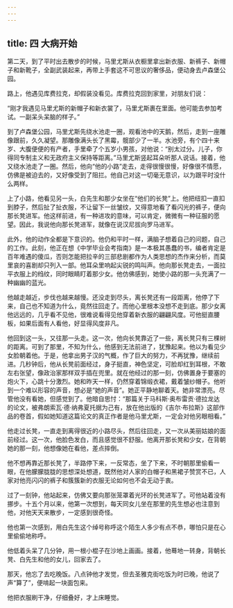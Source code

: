 ```yaml
---
---
---
```

title: 四 大病开始
---




第二天，到了平时出去散步的时候，马里尤斯从衣橱里拿出新衣服、新裤子、新帽子和新靴子，全副武装起来，再带上手套这不可思议的奢侈品，便动身去卢森堡公园。

路上，他遇见库费拉克，却假装没看见。库费拉克回到家里，对朋友们说：

“刚才我遇见马里尤斯的新帽子和新衣裳了，马里尤斯裹在里面。他可能去参加考试。一副呆头呆脑的样子。”

到了卢森堡公园，马里尤斯先绕水池走一圈，观看池中的天鹅，然后，走到一座雕像跟前，久久凝望。那雕像满头长了黑霉，髋部少了一半。水池旁，有个四十来岁、大腹便便的有产者，手里牵了个五岁小男孩，对他说：“别太过分。儿子，你得同专制主义和无政府主义保持等距离。”马里尤斯竖起耳朵听那人说话。接着，他又绕水池走了一圈。然后，他向“他的小路”走去，走得很慢很慢，好像很不情愿，仿佛是被迫去的，又好像受到了阻拦。他自己对这一切毫无意识，以为跟平时没什么两样。

上了小路，他看见另一头，白先生和那少女坐在“他们的长凳”上。他把纽扣一直扣到脖子，然后扯了扯衣服，不让留下一丝皱纹，又得意地看了看闪光的裤子，便向那长凳进军。他这样前进，有一种进攻的意味，可以肯定，微微有一种征服的愿望。因此，我说他向那长凳进军，就像在说汉尼拔向罗马进军。

此外，他的动作全都是下意识的。他仍和平时一样，满脑子想着自己的问题，自己的工作。此刻，他正在想《中学毕业会考指南》是一本极其愚蠢的书，编者肯定是百年难遇的傻瓜，否则怎能把拉辛的三部悲剧都作为人类思想的杰作来分析，而莫里哀的喜剧却只列入一部。他耳朵里响起尖锐的鸣叫声。他向那长凳走去，一面拉平衣服上的绉纹，同时眼睛盯着那少女。他仿佛感到，她使小路的那一头充满了一种幽幽的蓝光。

他越走越近，步伐也越来越慢。还没走到尽头，离长凳还有一段距离，他停了下来，自己也不知道为什么，竟然往回走了。而他心里根本没想不走到底。那少女离他远远的，几乎看不见他，很难说看得见他穿着新衣服的翩翩风度。可他挺直腰板，如果后面有人看他，好显得风度非凡。

他回到这一头，又往那一头走。这一次，他向长凳靠近了一些，离长凳只有三棵树的距离。可到了那里，不知为什么，他感到无法前进了，犹豫起来。他以为看见少女脸朝着他。于是，他拿出男子汉的气概，作了巨大的努力，不再犹豫，继续前进。几秒钟后，他从长凳前面经过，身子挺直，神色坚定，可脸却红到耳根，不敢左右张望，像政治家那样双手插在兜里。就在他经过的那一刻，仿佛置身于要塞的炮火下，心跳十分激烈。她和昨天一样，仍然穿着锦缎衣裙，戴着皱纱帽子。他听到一个难以形容的声音，想必是“她的声音”。她正平静地聊着天。她非常漂亮。尽管他没有看她，但感觉到了。他暗自思忖：“那篇关于马科斯·奥布雷贡·德拉龙达的论文，被弗朗索瓦·德·纳弗夏托据为己有，放在他出版的《吉尔·布拉斯》这部作品的卷首，假如她知道这篇论文的真正作者是他马里尤斯，一定会对他另眼相看。”

他走过长凳，一直走到离得很近的小路尽头，然后往回走，又一次从美丽姑娘的面前经过。这一次，他脸色发白，而且感觉很不舒服。他离开那长凳和少女，在背朝她的那一刻，他想像她在看他，差点摔倒。

他不想再靠近那长凳了，半路停下来，一反常态，坐了下来，不时朝那里偷看一眼，在他朦朦胧胧的思想深处想道，既然他对人家的白帽子和黑裙子赞赏不已，人家对他亮闪闪的裤子和簇簇新的衣服无论如何也不会无动于衷。

过了一刻钟，他站起来，仿佛又要向那张笼罩着光环的长凳进军了。可他站着没有挪步。十五个月以来，他第一次想到，每天同女儿坐在那里的先生想必也注意到他，对他天天来散步，一定感到很奇怪。

他也第一次感到，用白先生这个绰号称呼这个陌生人多少有点不恭，哪怕只是在心里偷偷地称呼。

他低着头呆了几分钟，用一根小棍子在沙地上画画。接着，他蓦地一转身，背朝长凳、白先生和他的女儿，回家去了。

那天，他忘了去吃晚饭。八点钟他才发觉，但去圣雅克街吃饭为时已晚，他说了声“算了”，便啃起一块面包来。

他把衣服刷干净，仔细叠好，才上床睡觉。